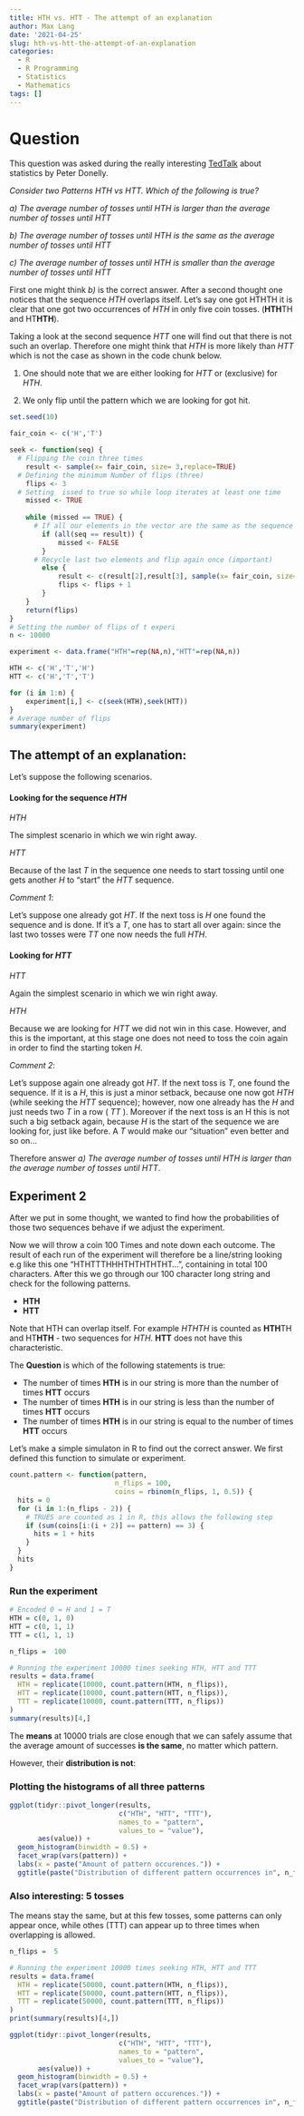 ```yaml
---
title: HTH vs. HTT - The attempt of an explanation
author: Max Lang
date: '2021-04-25'
slug: hth-vs-htt-the-attempt-of-an-explanation
categories:
  - R
  - R Programming
  - Statistics
  - Mathematics
tags: []
---
```

# Question
This question was asked during the really interesting [TedTalk](https://www.ted.com/talks/peter_donnelly_how_juries_are_fooled_by_statistics?language=de) about statistics by Peter Donelly.

_Consider two Patterns HTH vs HTT. Which of the following is true?_

_a) The average number of tosses until HTH is larger than the average number of tosses until HTT_

_b) The average number of tosses until HTH is the same as the average number of tosses until HTT_

_c) The average number of tosses until HTH is smaller than the average number of tosses until HTT_

First one might think _b)_ is the correct answer. 
After a second thought one notices that the sequence _HTH_ overlaps itself. Let's say one got HTHTH it is clear that one got two occurrences of _HTH_ in only five coin tosses. (**HTH**TH and HT**HTH**).

Taking a look at the second sequence _HTT_ one will find out that there is not such an overlap.
Therefore one might think that _HTH_ is more likely than _HTT_ which is not the case as shown in the code chunk below.

1. One should note that we are either looking for _HTT_ or (exclusive) for _HTH_. 

2. We only flip until the pattern which we are looking for got hit.

```r
set.seed(10)

fair_coin <- c('H','T')

seek <- function(seq) {
  # Flipping the coin three times
    result <- sample(x= fair_coin, size= 3,replace=TRUE)
  # Defining the minimum Number of flips (three)
    flips <- 3
  # Setting  issed to true so while loop iterates at least one time
    missed <- TRUE
  
    while (missed == TRUE) {
      # If all our elements in the vector are the same as the sequence we seek stop the loop
        if (all(seq == result)) {
            missed <- FALSE
        }
      # Recycle last two elements and flip again once (important)
        else {
            result <- c(result[2],result[3], sample(x= fair_coin, size= 1, replace= TRUE))
            flips <- flips + 1
        }
    }
    return(flips)
}
# Setting the number of flips of t experi
n <- 10000

experiment <- data.frame("HTH"=rep(NA,n),"HTT"=rep(NA,n))

HTH <- c('H','T','H')
HTT <- c('H','T','T')

for (i in 1:n) {
    experiment[i,] <- c(seek(HTH),seek(HTT))    
}
# Average number of flips
summary(experiment)
```

## The attempt of an explanation:

Let's suppose the following scenarios.

#### Looking for the sequence _HTH_

*HTH*

The simplest scenario in which we win right away.

*HTT*

Because of the last _T_ in the sequence one needs to start tossing until one gets another _H_ to "start" the _HTT_ sequence.

_Comment 1_: 

Let's suppose one already got _HT_. If the next toss is _H_ one found the sequence and is done. If it's a _T_,  one has to start all over again: since the last two tosses were _TT_ one now needs the full _HTH_.

#### Looking for _HTT_

*HTT*

Again the simplest scenario in which we win right away.

*HTH*

Because we are looking for _HTT_ we did not win in this case. However, and this is the important, at this stage one does not need to toss the coin again in order to find the starting token _H_.

_Comment 2_: 

Let's suppose again one already got _HT_. If the next toss is _T_, one found the sequence. If it is a _H_, this is just a minor setback, because one now got _HTH_ (while seeking the _HTT_ sequence); however, now one already has the _H_ and just needs two _T_ in a row ( _TT_ ). Moreover if the next toss is an H this is not such a big setback again, because _H_ is the start of the sequence we are looking for, just like before. A _T_ would make our "situation" even better and so on... 

Therefore answer _a) The average number of tosses until HTH is larger than the average number of tosses until HTT_.

## Experiment 2

After we put in some thought, we wanted to find how the probabilities of those two sequences behave if we adjust the experiment.

Now we will throw a coin 100 Times and note down each outcome. The result of each run of the experiment will therefore be a line/string looking e.g like this  one "HTHTTTHHHTHTHTHTHT...", containing in total 100 characters. After this we go through our 100 character long string and check for the following patterns. 

* **HTH**
* **HTT**

Note that HTH can overlap itself. For example _HTHTH_ is counted as **HTH**TH and HT**HTH** -  two sequences for *HTH*. **HTT** does not have this characteristic. 

The **Question** is which of the following statements is true:

* The number of times **HTH** is in our string is more than the number of times **HTT** occurs
* The number of times **HTH** is in our string is less than the number of times **HTT** occurs
* The number of times **HTH** is in our string is equal to the number of times **HTT** occurs

Let's make a simple simulaton in R to find out the correct answer. We first defined this function to simulate or experiment.
```r
count.pattern <- function(pattern,
                          n_flips = 100,
                          coins = rbinom(n_flips, 1, 0.5)) {
  hits = 0
  for (i in 1:(n_flips - 2)) {
    # TRUES are counted as 1 in R, this allows the following step
    if (sum(coins[i:(i + 2)] == pattern) == 3) {
      hits = 1 + hits
    }
  }
  hits
}
```


### Run the experiment 
```r

# Encoded 0 = H and 1 = T
HTH = c(0, 1, 0)
HTT = c(0, 1, 1)
TTT = c(1, 1, 1)

n_flips =  100

# Running the experiment 10000 times seeking HTH, HTT and TTT
results = data.frame(
  HTH = replicate(10000, count.pattern(HTH, n_flips)),
  HTT = replicate(10000, count.pattern(HTT, n_flips)),
  TTT = replicate(10000, count.pattern(TTT, n_flips))
)
summary(results)[4,]

```
The **means** at 10000 trials are close enough that we can safely assume that
the average amount of successes **is the same**, no matter which pattern.

However, their **distribution is not**:

### Plotting the histograms of all three patterns
```r
ggplot(tidyr::pivot_longer(results,
                           c("HTH", "HTT", "TTT"),
                           names_to = "pattern",
                           values_to = "value"),
       aes(value)) +
  geom_histogram(binwidth = 0.5) +
  facet_wrap(vars(pattern)) +
  labs(x = paste("Amount of pattern occurences.")) +
  ggtitle(paste("Distribution of different pattern occurrences in", n_flips, "coin tosses."))

```


### Also interesting: 5 tosses

The means stay the same, but at this few tosses, some patterns can only appear
once, while othes (TTT) can appear up to three times when overlapping is allowed.
```r
n_flips =  5

# Running the experiment 10000 times seeking HTH, HTT and TTT
results = data.frame(
  HTH = replicate(50000, count.pattern(HTH, n_flips)),
  HTT = replicate(50000, count.pattern(HTT, n_flips)),
  TTT = replicate(50000, count.pattern(TTT, n_flips))
)
print(summary(results)[4,])

ggplot(tidyr::pivot_longer(results,
                           c("HTH", "HTT", "TTT"),
                           names_to = "pattern",
                           values_to = "value"),
       aes(value)) +
  geom_histogram(binwidth = 0.5) +
  facet_wrap(vars(pattern)) +
  labs(x = paste("Amount of pattern occurences.")) +
  ggtitle(paste("Distribution of different pattern occurrences in", n_flips, "coin tosses."))
```